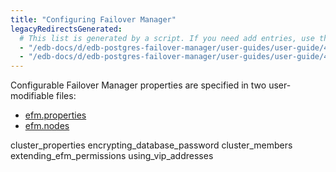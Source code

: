 ```yaml
---
title: "Configuring Failover Manager"
legacyRedirectsGenerated:
  # This list is generated by a script. If you need add entries, use the `legacyRedirects` key.
  - "/edb-docs/d/edb-postgres-failover-manager/user-guides/user-guide/4.0/configuring_efm.html"
  - "/edb-docs/d/edb-postgres-failover-manager/user-guides/user-guide/4.1/configuring_efm.html"
---
```


<div id="configuring_efm" class="registered_link"></div>

Configurable Failover Manager properties are specified in two user-modifiable files:

-   [efm.properties](01_cluster_properties/#cluster_properties)
-   [efm.nodes](03_cluster_members/#cluster_members)

<div class="toctree" maxdepth="3">

cluster_properties encrypting_database_password cluster_members extending_efm_permissions using_vip_addresses

</div>
